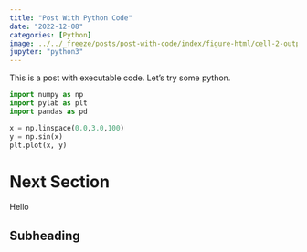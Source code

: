 ```yaml
---
title: "Post With Python Code"
date: "2022-12-08"
categories: [Python]
image: ../../_freeze/posts/post-with-code/index/figure-html/cell-2-output-1.png
jupyter: "python3"
---
```


This is a post with executable code. Let's try some python.

```python

import numpy as np
import pylab as plt
import pandas as pd

x = np.linspace(0.0,3.0,100)
y = np.sin(x)
plt.plot(x, y)
```

# Next Section

Hello

## Subheading

